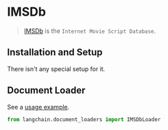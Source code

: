 # IMSDb

>[IMSDb](https://imsdb.com/) is the `Internet Movie Script Database`.
> 
## Installation and Setup

There isn't any special setup for it.

## Document Loader

See a [usage example](/docs/modules/data_io/document_loaders/integrations/imsdb.html).


```python
from langchain.document_loaders import IMSDbLoader
```
